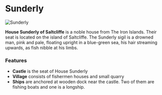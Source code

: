 

# Sunderly

<Image src="https://cdn.sanity.io/images/1as7cn02/production/4e2cdbb68aced249c4d6a50e2f22ffa96e022063-1920x1017.png?w=976&h=350&fit=crop&crop=center&auto=format" alt="Sunderly" width={976} height={350}  />

<ProjectDetails
  floatRight
  region="Iron Islands"
  house="House Sunderly"
  type="Castle"
  status="Completed"
  warp="/warp sunderly"
  projectLead="meneerkarbonkel"
  dateStarted="December 17, 2013"
  dateCompleted="December 17, 2013"
/>

**House Sunderly of Saltcliffe** is a noble house from The Iron Islands. Their seat is located on the island of Saltcliffe. The Sunderly sigil is a drowned man, pink and pale, floating upright in a blue-green sea, his hair streaming upwards, as fish nibble at his limbs.

### Features

* **Castle** is the seat of House Sunderly
* **Village** consists of fishermen houses and small quarry
* **Ships** are anchored at wooden dock near the castle. Two of them are fishing boats and one is a longship.